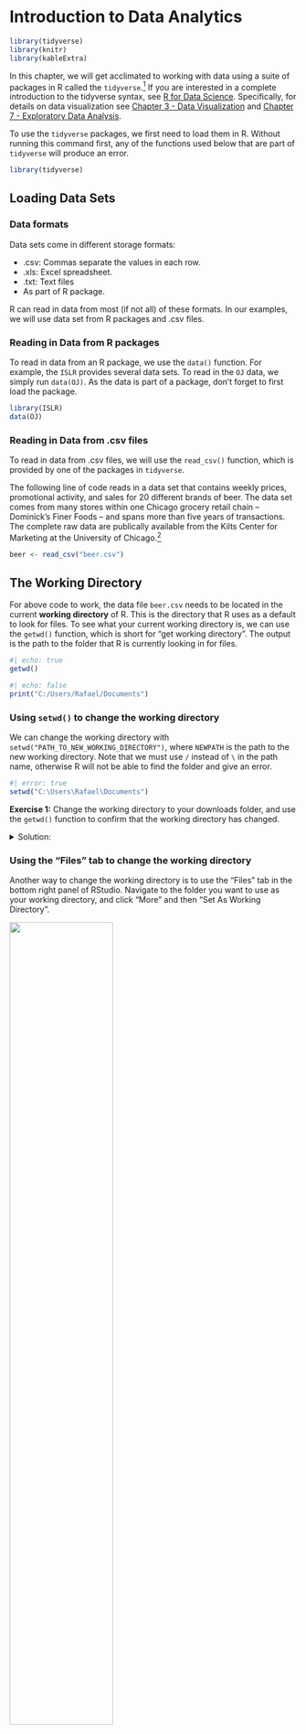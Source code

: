 # Introduction to Data Analytics

```r
library(tidyverse)
library(knitr)
library(kableExtra)
```


In this chapter, we will get acclimated to working with data using a suite of packages in R called the `tidyverse`.^[[https://www.tidyverse.org/](https://www.tidyverse.org/)] If you are interested in a complete introduction to the tidyverse syntax, see [R for Data Science](https://r4ds.had.co.nz). Specifically, for details on data visualization see [Chapter 3 - Data Visualization](https://r4ds.had.co.nz/data-visualisation.html) and [Chapter 7 - Exploratory Data Analysis](https://r4ds.had.co.nz/exploratory-data-analysis.html).

To use the `tidyverse` packages, we first need to load them in R. Without running this command first, any of the functions used below that are part of `tidyverse` will produce an error. 
```r
library(tidyverse)
```


## Loading Data Sets

### Data formats 

Data sets come in different storage formats: 

  - .csv: Commas separate the values in each row.
  - .xls: Excel spreadsheet.
  - .txt: Text files 
  - As part of R package. 

R can read in data from most (if not all) of these formats. In our examples, we will use data set from R packages and .csv files.

### Reading in Data from R packages 

To read in data from an R package, we use the `data()` function. For example, the `ISLR` provides several data sets. To read in the `OJ` data, we simply run `data(OJ)`. As the data is part of a package, don't forget to first load the package. 

```r
library(ISLR)
data(OJ)
```


### Reading in Data from .csv files

To read in data from .csv files, we will use the `read_csv()` function, which is provided by one of the packages in `tidyverse`.

The following line of code reads in a data set that contains weekly prices, promotional activity, and sales for 20 different brands of beer. The data set comes from many stores within one Chicago grocery retail chain -- Dominick's Finer Foods --  and spans more than five years of transactions. The complete raw data are publically available from the Kilts Center for Marketing at the University of Chicago.^[[https://www.chicagobooth.edu/research/kilts/datasets/dominicks](https://www.chicagobooth.edu/research/kilts/datasets/dominicks)]

```r
beer <- read_csv("beer.csv")
```


## The Working Directory

For above code to work, the data file `beer.csv` needs to be located in the current **working directory** of R. This is the directory that R uses as a default to look for files. To see what your current working directory is, we can use the `getwd()` function, which is short for "get working directory". The output is the path to the folder that R is currently looking in for files.

```r
#| echo: true
getwd()
```
```r
#| echo: false
print("C:/Users/Rafael/Documents")
```

### Using `setwd()` to change the working directory
We can change the working directory with `setwd("PATH_TO_NEW_WORKING_DIRECTORY")`, where `NEWPATH` is the path to the new working directory. Note that we must use `/` instead of `\` in the path name, otherwise R will not be able to find the folder and give an error.

```r
#| error: true
setwd("C:\Users\Rafael\Documents")
```


**Exercise 1:** Change the working directory to your downloads folder, and use the `getwd()` function to confirm that the working directory has changed.

<details>
  <summary>Solution:</summary>
```r
setwd("C:/Users/Rafael/Downloads")
getwd()
```
```r
print("C:/Users/Rafael/Downloads")
```
</details>


### Using the "Files" tab to change the working directory
Another way to change the working directory is to use the "Files" tab in the bottom right panel of RStudio. Navigate to the folder you want to use as your working directory, and click "More" and then "Set As Working Directory".


![ ](set_working_directory.png){width=60%}

### Open a script to automatically set the working directory
Another way to set the working directory is to open a .R file with RStudio. RStudio will automatically set the working directory to the folder where the .R file is located. This makes it very convenient to keep all of your code and data files in the same folder.

To make use of this, you should create a new folder for every project (or assignment). You can do this directly in RStudio by going to the "File" tab, navigating to whereever you want the new folder to be, and then clicking "Create a new folder". This will open a window that allows you to create a new folder and name it.

![ ](create_new_directory.png){width=60%}

Then, you can create a new .R file by going to the "File" tab, clicking "New File", and then "R Script". This will allow you to name and save a new script in the folder. Then, whenever you open this script with a new RStudio session, RStudio will automatically set the working directory to the folder where the script is located.

**IMPORTANT**: This only works if all instances of RStudio have been closed! If you have another RStudio session open, it will not automatically set the working directory.

![ ](create_empty_script.png){width=60%}


### Providing full file paths to read in data
Instead of changing the working directory, we can also specify the full file path to the `beer.csv` data we want to load. We can do this by running `read_csv("PATH/beer.csv")`, where we replace `PATH` with the path to the `beer.csv` file. Note again that we need to use `/` and not `\` in the file path.

```.r
beer <- read_csv("C:/Users/Rafael/Documents/beer.csv")
```

### Uploading data in RStudio/Posit cloud

If you are using RStudio in the cloud, you need to upload the .csv data file to the cloud before you can read it in. To do this, click on the "Upload" button in the "Files" tab, and then select the file you want to upload using the file browser.

![ ](upload_file_cloud.png){width=60%}


## Inspecting Data


We always want to view the data after importing to make sure all the values were read-in correctly. To inspect the first few lines of a data set, use the `head( )` command.

```r
head(beer,3)
```

```r
head(beer) %>%
  kable() %>%
  kable_styling(font_size=10) %>%
  scroll_box(width = "100%")
```

We can see that our data set contains 11 different variables (i.e., columns). A brief summary of each variable is provided below.

- `store`: unique store ID number
- `upc`: Universal Product Code
- `week`: week ID number
- `move`: number of units sold
- `price`: retail price in US dollars
- `sale`: indicator of promotional activity
- `profit`: gross profit margin
- `brand`: brand name
- `packsize`: number of items in one package
- `itemsize`: size of items in one package
- `units`: units of items

## Summary Statistics


We can compute summary statistics in the tidyverse by combining the `summarise` operator with any one (or many!) of R's built-in statistics functions. A few of the most common are listed below.

```r
names = c("mean","median","variance","standard deviation","correlation")
functions = c("`mean( )`","`median( )`","`var( )`","`sd( )`","`cor( )`")
dt = data.frame(names,functions)
names(dt) = c("Statistic","R Function")
dt %>%
  kable() %>%
  kable_styling(full_width = FALSE)
```

For example, let's compute the average price across all products and weeks. For this, we're going to use the pipe operator `%>%`, which works by putting together a function from the left to right. Below, the dataset `beer` is put as an argument into the `summarise()` function. An alternative way of writing the same function would be `summarise(beer,mean(price))`.

```r
beer %>%
  summarise(mean(price))
```

Now suppose we wanted to find the average price for only one brand of beer, say Budweiser. To do this, we can use the `filter( )` operator to select rows in the data that satisfy certain conditions. Here we want Budweiser beers so the condition is that `brand` is equal to `BUDWEISER BEER`, or `brand=="BUDWEISER BEER"`. Note that a double equals sign `==` is always used when writing logical statements to check equality. As above, we again use `%>%` to put the different commands together.

```r
beer %>%
  filter(brand=="BUDWEISER BEER") %>%
  summarise(mean(price))
```

To compute summary statistics for multiple brands, we can use the `group_by( )` operator. As the name suggests, this operator tells R to first group by a certain categorical variable, and to compute a summary for each level that the given variable takes on.

```r
beer %>%
  group_by(brand) %>%
  summarise(mean(price))
```

We can also easily extend the code above to compute multiple summary statistics across groups.

```r
beer %>%
  group_by(brand) %>%
  summarise(mean(price), mean(move))
```



## Graphical Summaries


Data visualization is one of the strengths of the `tidyverse`. A fairly exhaustive list of graph types can be found at https://www.r-graph-gallery.com. For our purposes, we will start with a few of the most commonly used graphs.

```r
names = c("histogram","box plot","bar plot","line plot","scatter plot")
functions = c("`geom_histogram( )`","`geom_boxplot( )`","`geom_bar( )`","`geom_line( )`","`geom_point( )`")
dt = data.frame(names,functions)
names(dt) = c("Graph","Operator")
dt %>%
  kable() %>%
  kable_styling(full_width = FALSE)
```

Let's start be looking at the distribution of weekly prices across all products.

```r
beer %>%
  ggplot(aes(x=price)) +
  geom_histogram() +
  labs(title="Distribution of Weekly Prices")
```

This is an example of a **histogram**. The variable on the x-axis (price) is split into different bins, and the y-axis counts the number of observations that fall withiin each bin.

We can also inspect the distribution of a variable like prices using a **boxplot**.

```r
beer %>%
  ggplot(aes(y=price)) +
  geom_boxplot() +
  labs(title="Distribution of Weekly Prices")
```

Notice that the focal variable of interest is now on the y-axis. The rectangular box shown in the middle of the plot indicates three key summary statistics: the bottom line is the 25th percentile, the middle line is the 50th percentile (or median), and the top line is the 75th percentile. The vertical line starting around 2.5 and ending around 7 indicates the full range of prices in the data.

The figure above shows the distribution of prices across all prodcuts. However, we may want to explore whether the distribution of prices is *different across products*. This can be done by defining `x=brand` within the `ggplot( )` function.

```r
beer %>%
  ggplot(aes(x=brand, y=price)) +
  geom_boxplot() +
  labs(title="Distribution of Weekly Prices")
```

We have succeeded in creating a box plot for each brand, but the brand labels are impossible to read! As easy fix is to rotate the x-axis labels, which can be controlled using the `theme()` operator. The `theme()` operator is generally what we use to change plot formatting, such as the size of the axis labels or the position of the title.

```r
beer %>%
  ggplot(aes(x=brand, y=price)) +
  geom_boxplot() +
  labs(title="Distribution of Weekly Prices") +
  theme(axis.text.x = element_text(angle=90, hjust=1),
        plot.title = element_text(hjust=0.5))
```

Much better!

Next, let's explore the variation of prices over time. We can make a time series plot (or line plot) to do this, where we specify `group=brand` so that R makes a separate line for each brand.

```r
beer %>%
  ggplot(aes(x=week, y=price, group=brand)) +
  geom_line() +
  labs(title="Beer Prices over Time") +
  theme(plot.title = element_text(hjust=0.5))
```

This was a good attempt, but the plot is not especially useful! While we do notice that the prices are changing over time, we can't identify the products themselves so we don't know which products are changing more or less than others.

We can fix this in a couple ways. The first thing we will try is to simply add color to the plot above, so that we can identify a product by the color of its line.

```r
beer %>%
  ggplot(aes(x=week, y=price, group=brand, color=brand)) +
  geom_line() +
  labs(title="Beer Prices over Time") +
  theme(plot.title = element_text(hjust=0.5))
```

This is better, but it is still hard to identify products because of how much overlap there is in prices. So maybe the best thing to do is create a separate plot for each brand. This can be easily accomplished using `facet_wrap( )`.

```r
beer %>%
  ggplot(aes(x=week,y=price,group=brand,color=brand)) +
  geom_line(show.legend=FALSE) +
  labs(title="Beer Prices over Time") +
  facet_wrap(brand ~ .) +
  theme(plot.title = element_text(hjust=0.5),
        strip.text.x = element_text(size=6))
```

Note that we added `show.legend=FALSE` to `geom_line( )` since we no longer need the color to identify products. We also added an option to `theme( )` to control the size of the text to ensure that the labels are all legible.

Finally, let's explore the relationship between *two variables* like price and demand.


```r
beer %>%
  ggplot(aes(x=price, y=move)) +
  geom_point() +
  labs(title="Price vs. Demand") +
  theme(plot.title = element_text(hjust=0.5))
```

This figure matches our intuition from economics, which is that as price increases, demand seems to fall. We can even imagine a line going through these points -- this line would be a demand curve!

As before, it would be interesting to know how the relationship between price and demand changes across products. Let's apply the same techniques above -- adding color and using separate plots -- to investigate.

```r
beer %>%
  ggplot(aes(x=price, y=move, color=brand)) +
  geom_point() +
  labs(title="Price vs. Demand") +
  theme(plot.title = element_text(hjust=0.5))
```

```r
beer %>%
  ggplot(aes(x=price, y=move, color=brand)) +
  geom_point(show.legend=FALSE) +
  labs(title="Price vs. Demand") +
  facet_wrap(brand~.,scales="free") +
  theme(plot.title = element_text(hjust=0.5),
        strip.text.x = element_text(size=6))

```

These last two plots indeed show that demand is negatively related to price (as price increases, demand falls) and that the magnitude of this relationship may change across products.